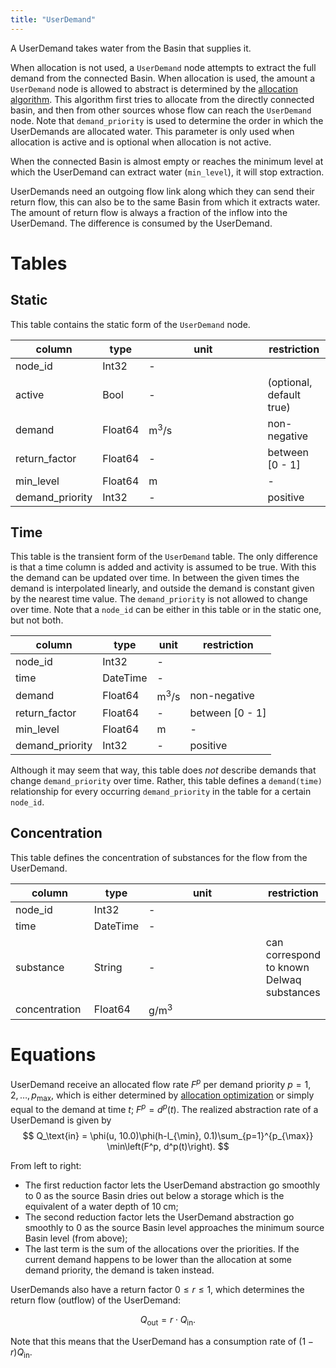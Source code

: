 ```yaml
---
title: "UserDemand"
---
```


A UserDemand takes water from the Basin that supplies it.

When allocation is not used, a `UserDemand` node attempts to extract the full demand from the connected Basin.
When allocation is used, the amount a `UserDemand` node is allowed to abstract is determined by the [allocation algorithm](../../concept/allocation.qmd).
This algorithm first tries to allocate from the directly connected basin, and then from other sources whose flow can reach the `UserDemand` node.
Note that `demand_priority` is used to determine the order in which the UserDemands are allocated water.
This parameter is only used when allocation is active and is optional when allocation is not active.

When the connected Basin is almost empty or reaches the minimum level at which the UserDemand can extract water (`min_level`), it will stop extraction.

UserDemands need an outgoing flow link along which they can send their return flow, this can also be to the same Basin from which it extracts water.
The amount of return flow is always a fraction of the inflow into the UserDemand.
The difference is consumed by the UserDemand.

# Tables

## Static

This table contains the static form of the `UserDemand` node.

column          | type    | unit                  | restriction
--------------- | ------- | ----------------------| -----------
node_id         | Int32   | -                     |
active          | Bool    | -                     | (optional, default true)
demand          | Float64 | $\text{m}^3/\text{s}$ | non-negative
return_factor   | Float64 | -                     | between [0 - 1]
min_level       | Float64 | $\text{m}$            | -
demand_priority | Int32   | -                     | positive

## Time

This table is the transient form of the `UserDemand` table.
The only difference is that a time column is added and activity is assumed to be true.
With this the demand can be updated over time. In between the given times the
demand is interpolated linearly, and outside the demand is constant given by the
nearest time value.
The `demand_priority` is not allowed to change over time.
Note that a `node_id` can be either in this table or in the static one, but not both.

column          | type     | unit                  | restriction
-------------   | -------- | --------------------- | -----------
node_id         | Int32    | -                     |
time            | DateTime | -                     |
demand          | Float64  | $\text{m}^3/\text{s}$ | non-negative
return_factor   | Float64  | -                     | between [0 - 1]
min_level       | Float64  | $\text{m}$            | -
demand_priority | Int32    | -                     | positive

::: {.callout-note}
Although it may seem that way, this table does *not* describe demands that change `demand_priority` over time. Rather, this table defines a `demand(time)` relationship for every occurring `demand_priority` in the table for a certain `node_id`.
:::

## Concentration
This table defines the concentration of substances for the flow from the UserDemand.

column         | type     | unit                  | restriction
-------------- | -------- | --------------------- | -----------
node_id        | Int32    | -                     |
time           | DateTime | -                     |
substance      | String   | -                     | can correspond to known Delwaq substances
concentration  | Float64  | $\text{g}/\text{m}^3$ |

# Equations

UserDemand receive an allocated flow rate $F^p$ per demand priority $p=1,2,\ldots, p_{\max}$, which is either determined by [allocation optimization](/concept/allocation.qmd) or simply equal to the demand at time $t$; $F^p = d^p(t)$.
The realized abstraction rate of a UserDemand is given by
$$
    Q_\text{in} = \phi(u, 10.0)\phi(h-l_{\min}, 0.1)\sum_{p=1}^{p_{\max}} \min\left(F^p, d^p(t)\right).
$$

From left to right:

- The first reduction factor lets the UserDemand abstraction go smoothly to $0$ as the source Basin dries out below a storage which is the equivalent of a water depth of $10 \;\text{cm}$;
- The second reduction factor lets the UserDemand abstraction go smoothly to $0$ as the source Basin level approaches the minimum source Basin level (from above);
- The last term is the sum of the allocations over the priorities.
  If the current demand happens to be lower than the allocation at some demand priority, the demand is taken instead.

UserDemands also have a return factor $0 \le r \le 1$, which determines the return flow (outflow) of the UserDemand:

$$
Q_\text{out} = r \cdot Q_\text{in}.
$$

Note that this means that the UserDemand has a consumption rate of $(1-r)Q_\text{in}$.
